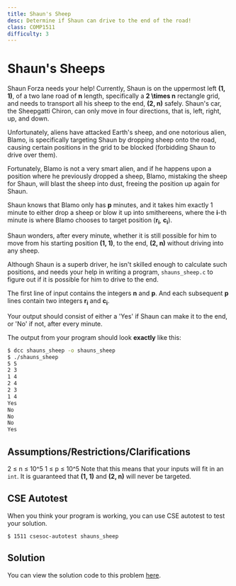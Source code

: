 ```yaml
---
title: Shaun's Sheep
desc: Determine if Shaun can drive to the end of the road!
class: COMP1511
difficulty: 3
---
```


# Shaun's Sheeps

Shaun Forza needs your help! Currently, Shaun is on the uppermost left **(1, 1)**, of a two lane road of **n** length, specifically a **2 \times n** rectangle grid, and needs to transport all his sheep to the end, **(2, n)** safely. Shaun's car, the Sheepgatti Chiron, can only move in four directions, that is, left, right, up, and down.

Unfortunately, aliens have attacked Earth's sheep, and one notorious alien, Blamo, is specifically targeting Shaun by dropping sheep onto the road, causing certain positions in the grid to be blocked (forbidding Shaun to drive over them).

Fortunately, Blamo is not a very smart alien, and if he happens upon a position where he previously dropped a sheep, Blamo, mistaking the sheep for Shaun, will blast the sheep into dust, freeing the position up again for Shaun.

Shaun knows that Blamo only has **p** minutes, and it takes him exactly 1 minute to either drop a sheep or blow it up into smithereens, where the **i**-th minute is where Blamo chooses to target position (**r<sub>i</sub>**, **c<sub>i</sub>**).

Shaun wonders, after every minute, whether it is still possible for him to move from his starting position **(1, 1)**, to the end, **(2, n)** without driving into any sheep.

Although Shaun is a superb driver, he isn't skilled enough to calculate such positions, and needs your help in writing a program, `shauns_sheep.c` to figure out if it is possible for him to drive to the end.

The first line of input contains the integers **n** and **p**.
And each subsequent **p** lines contain two integers **r<sub>i</sub>** and **c<sub>i</sub>**.

Your output should consist of either a 'Yes' if Shaun can make it to the end, or 'No' if not, after every minute.

The output from your program should look **exactly** like this:

```bash
$ dcc shauns_sheep -o shauns_sheep
$ ./shauns_sheep
5 5
2 3
1 4
2 4
2 3
1 4
Yes
No
No
No
Yes
```

## Assumptions/Restrictions/Clarifications

2 ≤ n ≤ 10^5
1 ≤ p ≤ 10^5
Note that this means that your inputs will fit in an `int`.
It is guaranteed that **(1, 1)** and **(2, n)** will never be targeted.

## CSE Autotest

When you think your program is working, you can use CSE autotest to test your solution.

```bash:~/1511-revision/shauns_sheep
$ 1511 csesoc-autotest shauns_sheep
```

## Solution

You can view the solution code to this problem [here](https://github.com/Allynixtor/comp1511-23T1-problems/tree/main/solutions/shauns_sheep).
